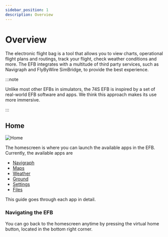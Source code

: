 ```yaml
---
sidebar_position: 1
description: Overview
---
```


# Overview

The electronic flight bag is a tool that allows you to view charts, operational flight plans and routings, track your flight, check weather conditions and more. The EFB integrates with a multitude of third party services, such as Navigraph and FlyByWire SimBridge, to provide the best experience.

:::note

Unlike most other EFBs in simulators, the 74S EFB is inspired by a set of real-world EFB software and apps. We think this approach makes its use more immersive.

:::

## Home

![Home](../assets/efb/home.PNG)

The homescreen is where you can launch the available apps in the EFB. Currently, the available apps are
* [Navigraph](navigraph)
* [Maps](maps)
* [Weather](weather)
* [Ground](ground)
* [Settings](settings)
* [Files](files)

This guide goes through each app in detail.

### Navigating the EFB

You can go back to the homescreen anytime by pressing the virtual home button, located in the bottom right corner.

